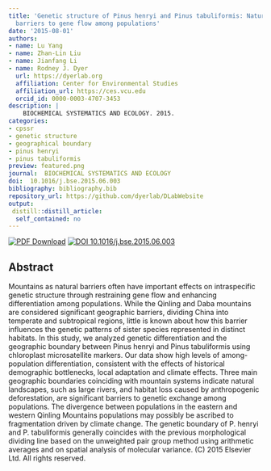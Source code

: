 ```yaml
---
title: 'Genetic structure of Pinus henryi and Pinus tabuliformis: Natural landscapes as significant
  barriers to gene flow among populations'
date: '2015-08-01'
authors:
- name: Lu Yang
- name: Zhan-Lin Liu
- name: Jianfang Li
- name: Rodney J. Dyer
  url: https://dyerlab.org
  affiliation: Center for Environmental Studies
  affiliation_url: https://ces.vcu.edu
  orcid_id: 0000-0003-4707-3453
description: |
    BIOCHEMICAL SYSTEMATICS AND ECOLOGY. 2015.  
categories: 
- cpssr
- genetic structure
- geographical boundary
- pinus henryi
- pinus tabuliformis
preview: featured.png
journal:  BIOCHEMICAL SYSTEMATICS AND ECOLOGY
doi:  10.1016/j.bse.2015.06.003
bibliography: bibliography.bib
repository_url: https://github.com/dyerlab/DLabWebsite
output:
 distill::distill_article:
  self_contained: no
---
```


 [![PDF Download](https://img.shields.io/badge/PDF-21B02C.svg)](https://drive.google.com/file/d/0B0T81CzLjtfPR01iZzJtVGFsZ28/view?usp=sharing) [![ DOI 10.1016/j.bse.2015.06.003](http://img.shields.io/badge/DOI-474747.svg)](https://doi.org/10.1016/j.bse.2015.06.003)

## Abstract

Mountains as natural barriers often have important effects on intraspecific genetic structure through restraining gene flow and enhancing differentiation among populations. While the Qinling and Daba mountains are considered significant geographic barriers, dividing China into temperate and subtropical regions, little is known about how this barrier influences the genetic patterns of sister species represented in distinct habitats. In this study, we analyzed genetic differentiation and the geographic boundary between Pinus henryi and Pinus tabuliformis using chloroplast microsatellite markers. Our data show high levels of among-population differentiation, consistent with the effects of historical demographic bottlenecks, local adaptation and climate effects. Three main geographic boundaries coinciding with mountain systems indicate natural landscapes, such as large rivers, and habitat loss caused by anthropogenic deforestation, are significant barriers to genetic exchange among populations. The divergence between populations in the eastern and western Qinling Mountains populations may possibly be ascribed to fragmentation driven by climate change. The genetic boundary of P. henryi and P. tabuliformis generally coincides with the previous morphological dividing line based on the unweighted pair group method using arithmetic averages and on spatial analysis of molecular variance. (C) 2015 Elsevier Ltd. All rights reserved.
